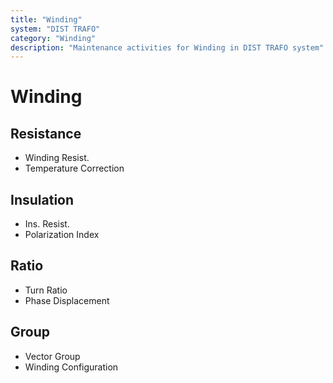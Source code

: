 ```yaml
---
title: "Winding"
system: "DIST TRAFO"
category: "Winding"
description: "Maintenance activities for Winding in DIST TRAFO system"
---
```


# Winding


## Resistance

- Winding Resist.
- Temperature Correction


## Insulation

- Ins. Resist.
- Polarization Index


## Ratio

- Turn Ratio
- Phase Displacement


## Group

- Vector Group
- Winding Configuration


